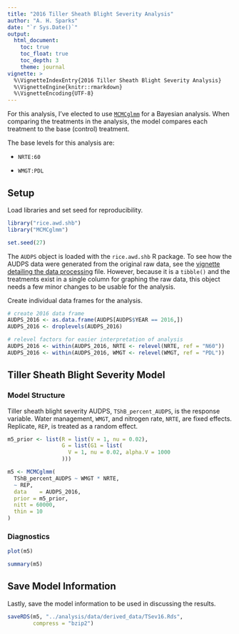 ```yaml
---
title: "2016 Tiller Sheath Blight Severity Analysis"
author: "A. H. Sparks"
date: "`r Sys.Date()`"
output:
  html_document:
    toc: true
    toc_float: true
    toc_depth: 3
    theme: journal
vignette: >
  %\VignetteIndexEntry{2016 Tiller Sheath Blight Severity Analysis}
  %\VignetteEngine{knitr::rmarkdown}
  %\VignetteEncoding{UTF-8}
---
```


For this analysis, I've elected to use [`MCMCglmm`](https://cran.r-project.org/package=MCMCglmm) for a Bayesian analysis.
When comparing the treatments in the analysis, the model compares each treatment to the base (control) treatment.

The base levels for this analysis are:

  - `NRTE:60`

  - `WMGT:PDL`

## Setup

Load libraries and set seed for reproducibility.

```r
library("rice.awd.shb")
library("MCMCglmm")

set.seed(27)
```

The `AUDPS` object is loaded with the `rice.awd.shb` R package. To see how the AUDPS data were generated from the original raw data, see the [vignette detailing the data processing](a02_Data_preprocessing.html) file.
However, because it is a `tibble()` and the treatments exist in a single column for graphing the raw data, this object needs a few minor changes to be usable for the analysis.

Create individual data frames for the analysis.

```r
# create 2016 data frame
AUDPS_2016 <- as.data.frame(AUDPS[AUDPS$YEAR == 2016,])
AUDPS_2016 <- droplevels(AUDPS_2016)

# relevel factors for easier interpretation of analysis
AUDPS_2016 <- within(AUDPS_2016, NRTE <- relevel(NRTE, ref = "N60"))
AUDPS_2016 <- within(AUDPS_2016, WMGT <- relevel(WMGT, ref = "PDL"))
```

## Tiller Sheath Blight Severity Model

### Model Structure

Tiller sheath blight severity AUDPS, `TShB_percent_AUDPS`, is the response variable.
Water management, `WMGT`, and nitrogen rate, `NRTE`, are fixed effects.
Replicate, `REP`, is treated as a random effect.

```r
m5_prior <- list(R = list(V = 1, nu = 0.02),
                 G = list(G1 = list(
                   V = 1, nu = 0.02, alpha.V = 1000
                 )))

m5 <- MCMCglmm(
  TShB_percent_AUDPS ~ WMGT * NRTE,
  ~ REP,
  data    = AUDPS_2016,
  prior = m5_prior,
  nitt = 60000,
  thin = 10
)
```

### Diagnostics

```r
plot(m5)

summary(m5)
```

## Save Model Information

Lastly, save the model information to be used in discussing the results.

```r
saveRDS(m5, "../analysis/data/derived_data/TSev16.Rds",
        compress = "bzip2")
```
